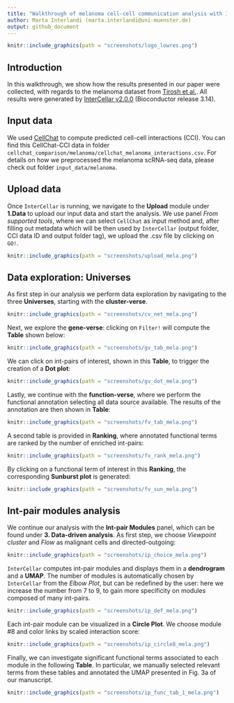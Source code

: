```yaml
---
title: "Walkthrough of melanoma cell-cell communication analysis with InterCellar"
author: Marta Interlandi (marta.interlandi@uni-muenster.de)
output: github_document
---
```



```r
knitr::include_graphics(path = "screenshots/logo_lowres.png")
```

## Introduction

In this walkthrough, we show how the results presented in our paper were collected, with regards to the melanoma dataset from [Tirosh et al.](https://www.science.org/doi/10.1126/science.aad0501). All results were generated by [InterCellar v2.0.0](http://www.bioconductor.org/packages/release/bioc/html/InterCellar.html) (Bioconductor release 3.14).

## Input data

We used [CellChat](https://github.com/sqjin/CellChat) to compute predicted cell-cell interactions (CCI). You can find this CellChat-CCI data in folder `cellchat_comparison/melanoma/cellchat_melanoma_interactions.csv`. For details on how we preprocessed the melanoma scRNA-seq data, please check out folder `input_data/melanoma`.

## Upload data

Once `InterCellar` is running, we navigate to the **Upload** module under **1.Data** to upload our input data and start the analysis. We use panel *From supported tools*, where we can select `CellChat` as input method and, after filling out metadata which will be then used by `InterCellar` (output folder, CCI data ID and output folder tag), we upload the .csv file by clicking on `GO!`.

```r
knitr::include_graphics(path = "screenshots/upload_mela.png")
```


## Data exploration: Universes

As first step in our analysis we perform data exploration by navigating to the three **Universes**, starting with the **cluster-verse**. 

```r
knitr::include_graphics(path = "screenshots/cv_net_mela.png")
```

Next, we explore the **gene-verse**: clicking on `Filter!` will compute the **Table** shown below:

```r
knitr::include_graphics(path = "screenshots/gv_tab_mela.png")
```


We can click on int-pairs of interest, shown in this **Table**, to trigger the creation of a **Dot plot**:

```r
knitr::include_graphics(path = "screenshots/gv_dot_mela.png")
```

Lastly, we continue with the **function-verse**, where we perform the functional annotation selecting all data source available. The results of the annotation are then shown in **Table**:

```r
knitr::include_graphics(path = "screenshots/fv_tab_mela.png")
```

A second table is provided in **Ranking**, where annotated functional terms are ranked by the number of enriched int-pairs:

```r
knitr::include_graphics(path = "screenshots/fv_rank_mela.png")
```

By clicking on a functional term of interest in this **Ranking**, the corresponding **Sunburst plot** is generated:

```r
knitr::include_graphics(path = "screenshots/fv_sun_mela.png")
```

## Int-pair modules analysis

We continue our analysis with the **Int-pair Modules** panel, which can be found under **3. Data-driven analysis**. As first step, we choose *Viewpoint cluster* and *Flow* as malignant cells and directed-outgoing:

```r
knitr::include_graphics(path = "screenshots/ip_choice_mela.png")
```

`InterCellar` computes int-pair modules and displays them in a **dendrogram** and a **UMAP**. The number of modules is automatically chosen by `InterCellar` from the *Elbow Plot*, but can be redefined by the user: here we increase the number from 7 to 9, to gain more specificity on modules composed of many int-pairs.

```r
knitr::include_graphics(path = "screenshots/ip_def_mela.png")
```

Each int-pair module can be visualized in a **Circle Plot**. We choose module #8 and color links by scaled interaction score:

```r
knitr::include_graphics(path = "screenshots/ip_circle8_mela.png")
```

Finally, we can investigate significant functional terms associated to each module in the following **Table**. In particular, we manually selected relevant terms from these tables and annotated the UMAP presented in Fig. 3a of our manuscript. 

```r
knitr::include_graphics(path = "screenshots/ip_func_tab_1_mela.png")
```

